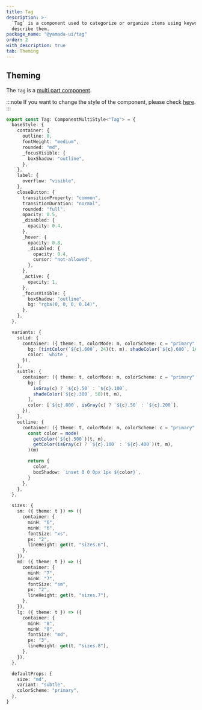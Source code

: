 ```yaml
---
title: Tag
description: >-
  `Tag` is a component used to categorize or organize items using keywords that
  describe them.
package_name: "@yamada-ui/tag"
order: 2
with_description: true
tab: Theming
---
```


## Theming

The `Tag` is a [multi part component](/styled-system/theming/component-styles#multi-part-components).

:::note
If you want to change the style of the component, please check [here](/styled-system/theming/customize-theme#changing-the-style-of-components).
:::

```ts
export const Tag: ComponentMultiStyle<"Tag"> = {
  baseStyle: {
    container: {
      outline: 0,
      fontWeight: "medium",
      rounded: "md",
      _focusVisible: {
        boxShadow: "outline",
      },
    },
    label: {
      overflow: "visible",
    },
    closeButton: {
      transitionProperty: "common",
      transitionDuration: "normal",
      rounded: "full",
      opacity: 0.5,
      _disabled: {
        opacity: 0.4,
      },
      _hover: {
        opacity: 0.8,
        _disabled: {
          opacity: 0.4,
          cursor: "not-allowed",
        },
      },
      _active: {
        opacity: 1,
      },
      _focusVisible: {
        boxShadow: "outline",
        bg: "rgba(0, 0, 0, 0.14)",
      },
    },
  },

  variants: {
    solid: {
      container: ({ theme: t, colorMode: m, colorScheme: c = "primary" }) => ({
        bg: [tintColor(`${c}.600`, 24)(t, m), shadeColor(`${c}.600`, 16)(t, m)],
        color: `white`,
      }),
    },
    subtle: {
      container: ({ theme: t, colorMode: m, colorScheme: c = "primary" }) => ({
        bg: [
          isGray(c) ? `${c}.50` : `${c}.100`,
          shadeColor(`${c}.300`, 58)(t, m),
        ],
        color: [`${c}.800`, isGray(c) ? `${c}.50` : `${c}.200`],
      }),
    },
    outline: {
      container: ({ theme: t, colorMode: m, colorScheme: c = "primary" }) => {
        const color = mode(
          getColor(`${c}.500`)(t, m),
          getColor(isGray(c) ? `${c}.100` : `${c}.400`)(t, m),
        )(m)

        return {
          color,
          boxShadow: `inset 0 0 0px 1px ${color}`,
        }
      },
    },
  },

  sizes: {
    sm: ({ theme: t }) => ({
      container: {
        minH: "6",
        minW: "6",
        fontSize: "xs",
        px: "2",
        lineHeight: get(t, "sizes.6"),
      },
    }),
    md: ({ theme: t }) => ({
      container: {
        minH: "7",
        minW: "7",
        fontSize: "sm",
        px: "2",
        lineHeight: get(t, "sizes.7"),
      },
    }),
    lg: ({ theme: t }) => ({
      container: {
        minH: "8",
        minW: "8",
        fontSize: "md",
        px: "3",
        lineHeight: get(t, "sizes.8"),
      },
    }),
  },

  defaultProps: {
    size: "md",
    variant: "subtle",
    colorScheme: "primary",
  },
}
```
